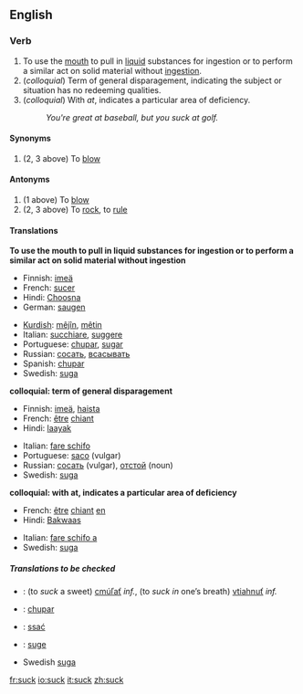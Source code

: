 ==English==

===Verb===
{{en-infl-reg-consonant|suck||}}
# To use the [[mouth]] to pull in [[liquid]] substances for ingestion or to perform a similar act on solid material without [[ingestion]].
# (''colloquial'') Term of general disparagement, indicating the subject or situation has no redeeming qualities.
# (''colloquial'') With ''at'', indicates a particular area of deficiency.
#: ''You're great at baseball, but you suck at golf.''

====Synonyms====
#(2, 3 above) To [[blow]]

====Antonyms====
#(1 above) To [[blow]]
#(2, 3 above) To [[rock]], to [[rule]]

====Translations====
'''To use the mouth to pull in liquid substances for ingestion or to perform a similar act on solid material without ingestion'''
{{top}}
*Finnish: [[imeä]]
*French:  [[sucer]]
*Hindi: [[Choosna]]
*German: [[saugen]]
{{mid}}
*[[Kurdish]]: [[mêjîn]], [[mêtin]]
*Italian: [[succhiare]], [[suggere]]
*Portuguese: [[chupar]], [[sugar]]
*Russian: [[сосать]], [[всасывать]]
*Spanish: [[chupar]]
*Swedish: [[suga]]
{{bottom}}

'''colloquial: term of general disparagement'''
{{top}}
*Finnish: [[imeä]], [[haista]]
*French:  [[être]] [[chiant]]
*Hindi: [[laayak]]
{{mid}}
*Italian: [[fare schifo]]
*Portuguese: [[saco]] (vulgar)
*Russian: [[сосать]] (vulgar), [[отстой]] (noun)
*Swedish: [[suga]]
{{bottom}}

'''colloquial: with at, indicates a particular area of deficiency'''
{{top}}
*French:  [[être]] [[chiant]] [[en]]
*Hindi: [[Bakwaas]]
{{mid}}
*Italian: [[fare schifo a]]
*Swedish: [[suga]]
{{bottom}}

=====Translations to be checked=====
{{checktrans}}
*{{ttbc|Slovak}}: (to ''suck'' a sweet) [[cmúľať]] ''inf.'', (to ''suck in'' one’s breath) [[vtiahnuť]] ''inf.''
*{{ttbc|Spanish}}:  [[chupar]]
*{{ttbc|Polish}}: [[ssać]]
*{{ttbc|Norwegian}}: [[suge]]
*Swedish [[suga]]

[[fr:suck]]
[[io:suck]]
[[it:suck]]
[[zh:suck]]
